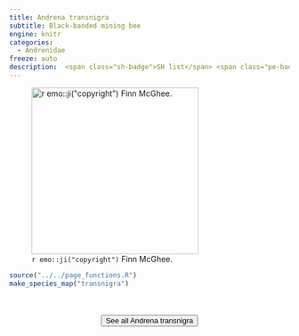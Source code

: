 ```yaml
---
title: Andrena transnigra
subtitle: Black-banded mining bee
engine: knitr
categories:
  - Andrenidae
freeze: auto
description:  <span class="sh-badge">SH list</span> <span class="pe-badge">PM Evidence</span> <span class="gali-badge">Galiano</span>
---
```

![`r emo::ji("copyright")` Finn McGhee.](https://inaturalist-open-data.s3.amazonaws.com/photos/186569583/medium.jpeg){height=300}





```r
source("../../page_functions.R")
make_species_map("transnigra")
```
<br><br>
<center>


<a href="https://www.inaturalist.org/observations?place_id=any&quality_grade=research&subview=map&taxon_id=213600"><button type="button" class="btn btn-secondary">See all Andrena transnigra <i class="fa-solid fa-arrow-up-right-from-square"></i> </button></a>
</center>
